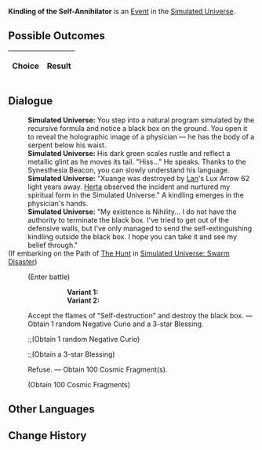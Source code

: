 {{Simulated Universe Event Infobox
|title         = Kindling of the Self-Annihilator
|image         = Random Event Normal.png
|type          =
|domains_su    = Occurrence
|domains_ext   = Occurrence
|domains_swarm = 
|domains_gng   = 
|requirements  =
|prev          = 
|next          = 
|indexRewards  =
|characters    = Herta;Lan
}}
'''Kindling of the Self-Annihilator''' is an [[Simulated Universe/Events|Event]] in the [[Simulated Universe]].

==Possible Outcomes==
{| class="article-table"
!Choice
!Result

|}

<!--
==Gameplay Notes==

-->
==Dialogue==
{{Dialogue Start}}
:'''Simulated Universe:''' You step into a natural program simulated by the recursive formula and notice a black box on the ground. You open it to reveal the holographic image of a physician &mdash; he has the body of a serpent below his waist.
:'''Simulated Universe:''' His dark green scales rustle and reflect a metallic glint as he moves its tail. "Hiss..." He speaks. Thanks to the Synesthesia Beacon, you can slowly understand his language.
:'''Simulated Universe:''' "Xuange was destroyed by [[Lan]]'s Lux Arrow 62 light years away. [[Herta]] observed the incident and nurtured my spiritual form in the Simulated Universe." A kindling emerges in the physician's hands.
:'''Simulated Universe:''' "My existence is Nihility... I do not have the authority to terminate the black box. I've tried to get out of the defensive walls, but I've only managed to send the self-extinguishing kindling outside the black box. I hope you can take it and see my belief through."
;(If embarking on the Path of [[Simulated Universe/Paths#The Hunt|The Hunt]] in [[Simulated Universe: Swarm Disaster]])
:{{SU Special Dialogue|The Hunt|Hurry and terminate black box. Get it out.|Achieve battle victory within 4 Cycle(s). If you complete the challenge, obtain a 3-star Blessing of The Hunt.}}
:;(Enter battle)
:::'''Variant 1:''' {{Enemy List|Aurumaton Gatekeeper*1/}}
:::'''Variant 2:''' {{Enemy List|Imaginary Weaver*2/;Decaying Shadow*1/}}
:{{DIcon|Star}} Accept the flames of "Self-destruction" and destroy the black box. &mdash; Obtain 1 random Negative Curio and a 3-star Blessing.
::;(Obtain 1 random Negative Curio)
::;(Obtain a 3-star Blessing)
:{{DIcon|Star}} Refuse. &mdash; Obtain 100 Cosmic Fragment(s).
:;(Obtain 100 Cosmic Fragments)
{{Dialogue End}}

==Other Languages==
{{Other Languages
|zhs   = 自灭者的火种
|zht   = 自滅者的火種
|ja    = 自滅者の火種
|ko    = 자멸자의 불씨
|es    = Yesca del Autodestructor
|fr    = Brasier de l'Auto-annihilateur
|ru    = Пламя Самоуничтожителя
|th    = เชื้อไฟของผู้ทำลายตน
|vi    = Mồi Lửa Kẻ Tự Hủy Diệt
|de    = Zündholz des Selbstvernichters
|id    = Api Self-Annihilator
|pt    = Acendedor do Autoaniquilador
}}

==Change History==
{{Change History|1.0}}
